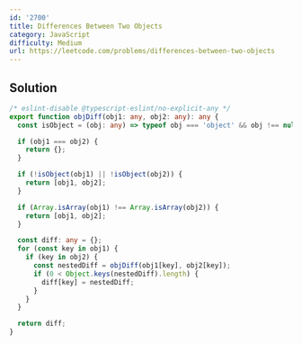 ```yaml
---
id: '2700'
title: Differences Between Two Objects
category: JavaScript
difficulty: Medium
url: https://leetcode.com/problems/differences-between-two-objects
---
```


## Solution

```typescript filename="solution.ts" copy
/* eslint-disable @typescript-eslint/no-explicit-any */
export function objDiff(obj1: any, obj2: any): any {
  const isObject = (obj: any) => typeof obj === 'object' && obj !== null;

  if (obj1 === obj2) {
    return {};
  }

  if (!isObject(obj1) || !isObject(obj2)) {
    return [obj1, obj2];
  }

  if (Array.isArray(obj1) !== Array.isArray(obj2)) {
    return [obj1, obj2];
  }

  const diff: any = {};
  for (const key in obj1) {
    if (key in obj2) {
      const nestedDiff = objDiff(obj1[key], obj2[key]);
      if (0 < Object.keys(nestedDiff).length) {
        diff[key] = nestedDiff;
      }
    }
  }

  return diff;
}
```
